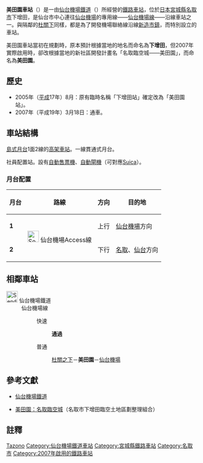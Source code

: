 {{noteTA
|T=zh-tw:美田園車站;zh-hk:美田園站; zh-cn:美田园站;
|1=zh-tw:美田園車站;zh-hk:美田園站; zh-cn:美田园站;
}}
{{日本車站資訊
|公司色 = #2A5CAA
|文字色 = 
|站名 = 美田園車站
|圖片 = <!-- 檔案不存在 SAT-MitazonoStation.jpg -->
|pxl = 
|圖片說明 =站舍
|日文原名 =美田園
|平假名 =みたぞの
|羅馬拼音 =Mitazono
|副站名 = 
|所屬公司 = [[File:Sendai_Rapid_Transit.svg|30px]] [[仙台機場鐵道|仙台機場鐵道]]
|電報略號 =
|車站編號 =
|所在地 = [[宮城縣|宮城縣]][[名取市|名取市]]下增田
|車站構造 = [[高架車站|高架車站]]
|月台配置 = 1面2線
|所屬路線 = [[仙台機場線|仙台機場線]]<br/>（[[仙台機場Access線|仙台機場Access線]]）
|前一站 = [[杜關之下站|杜關之下]]
|前一站距離 =2.0
|後一站距離= 3.3
|後一站 =[[仙台機場車站|仙台機場]]
|距離 = 3.8公里（起點站：[[名取車站|名取]]）<br>14.2
|起點站 = [[仙台車站|仙台]]
|啟用年月日 = 2007年（[[平成|平成]]19年）3月18日
|廢站年月日 = 
|上下車人次 =
|統計年度 =
|轉車 =
|備註 = 
}}
'''美田園車站'''（{{jpn|j=美田園駅|hg=みたぞのえき|rm=Mitazono eki|f=y}}）是一由[[仙台機場鐵道|仙台機場鐵道]]（{{lang|ja|仙台空港鉄道}}）所經營的[[鐵路車站|鐵路車站]]，位於[[日本|日本]][[宮城縣|宮城縣]][[名取市|名取市]]下增田，是仙台市中心連往[[仙台機場|仙台機場]]的專用線——[[仙台機場線|仙台機場線]]——沿線車站之一。與隔鄰的[[杜關下車站|杜關下]]同樣，都是為了開發機場聯絡線沿線[[新市鎮|新造市鎮]]，而特別設立的車站。

美田園車站當初在規劃時，原本預計根據當地的地名而命名為'''下增田'''，但2007年實際啟用時，卻改根據當地的新社區開發計畫名「名取臨空城——美田園」，而命名為'''美田園'''。
== 歷史 == 
* 2005年（[[平成|平成]]17年）8月：原有臨時名稱「下增田站」確定改為「美田園站」。
* 2007年（平成19年）3月18日：通車。
== 車站結構 ==
[[島式月台|島式月台]]1面2線的[[高架車站|高架車站]]。一線貫通式月台。

社員配置站。設有[[自動售票機|自動售票機]]、[[自動閘機|自動閘機]]（可對應[[Suica|Suica]]）。

=== 月台配置 ===
{| class=wikitable
|-
!月台!!路線!!方向!!目的地
|-
|'''1'''
|rowspan=2|[[File:Sendai_Rapid_Transit.svg|30px]] 仙台機場Access線
|上行
|[[仙台機場站|仙台機場]]方向
|-
|'''2'''
|下行
|[[名取站|名取]]、[[仙台站|仙台]]方向
|}
==相鄰車站==
; [[File:Sendai_Rapid_Transit.svg|30px]] 仙台機場鐵道
: 仙台機場線
:: 快速
::: '''通過'''
:: 普通
::: [[杜關之下站|杜關之下]]－'''美田園'''－[[仙台機場站|仙台機場]]

==參考文獻==
*{{ja}}[https://web.archive.org/web/20110220213847/http://www.senat.co.jp/index.html 仙台機場鐵道]
*{{ja}}[https://web.archive.org/web/20100304173140/http://www.mitazono.jp/ 美田園：名取臨空城]（名取市下增田臨空土地區劃整理組合）

==註釋==
<references/>
{{仙台機場Access線}}

{{DEFAULTSORT:Mitazono}}
[[Category:日本鐵路車站_Mi|Tazono]]
[[Category:仙台機場鐵道車站|Category:仙台機場鐵道車站]]
[[Category:宮城縣鐵路車站|Category:宮城縣鐵路車站]]
[[Category:名取市|Category:名取市]]
[[Category:2007年啟用的鐵路車站|Category:2007年啟用的鐵路車站]]